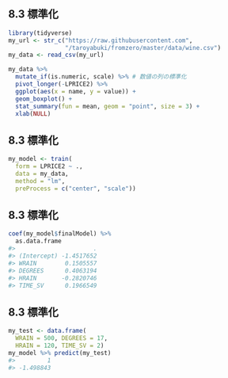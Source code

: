 ## 8.3 標準化

```r
library(tidyverse)
my_url <- str_c("https://raw.githubusercontent.com",
                "/taroyabuki/fromzero/master/data/wine.csv")
my_data <- read_csv(my_url)

my_data %>%
  mutate_if(is.numeric, scale) %>% # 数値の列の標準化
  pivot_longer(-LPRICE2) %>%
  ggplot(aes(x = name, y = value)) +
  geom_boxplot() +
  stat_summary(fun = mean, geom = "point", size = 3) +
  xlab(NULL)
```

## 8.3 標準化

```r
my_model <- train(
  form = LPRICE2 ~ .,
  data = my_data,
  method = "lm",
  preProcess = c("center", "scale"))
```

## 8.3 標準化

```r
coef(my_model$finalModel) %>%
  as.data.frame
#>                      .
#> (Intercept) -1.4517652
#> WRAIN        0.1505557
#> DEGREES      0.4063194
#> HRAIN       -0.2820746
#> TIME_SV      0.1966549
```

## 8.3 標準化

```r
my_test <- data.frame(
  WRAIN = 500, DEGREES = 17,
  HRAIN = 120, TIME_SV = 2)
my_model %>% predict(my_test)
#>         1 
#> -1.498843
```

